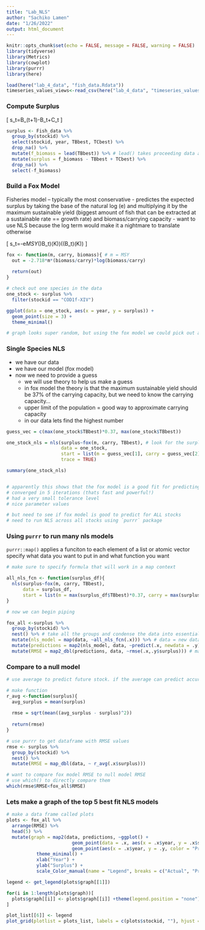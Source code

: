 ```yaml
---
title: "Lab_NLS"
author: "Sachiko Lamen"
date: "1/26/2022"
output: html_document
---
```


```r
knitr::opts_chunk$set(echo = FALSE, message = FALSE, warning = FALSE)
library(tidyverse)
library(Metrics)
library(cowplot)
library(purrr)
library(here)
```

```r
load(here("lab_4_data", "fish_data.Rdata"))
timeseries_values_views<-read_csv(here("lab_4_data", "timeseries_values_views"))
```

### Compute Surplus

\[
s_t=B_(t+1)-B_t+C_t
\]

```r
surplus <- Fish_data %>%
  group_by(stockid) %>%
  select(stockid, year, TBbest, TCbest) %>%
  drop_na() %>%
  mutate(f_biomass = lead(TBbest)) %>% # lead() takes proceeding data and moves it by one index up and replicates the rest of the data down
  mutate(surplus = f_biomass - TBbest + TCbest) %>%
  drop_na() %>%
  select(-f_biomass)
```

### Build a Fox Model
Fisheries model -- typically the most conservative
- predictes the expected surplus by taking the base of the natural log (e) and multiplying it by the maximum sustainable yield (biggest amount of fish that can be extracted at a sustainable rate == growth rate) and biomass/carrying capacity
- want to use NLS because the log term would make it a nightmare to translate otherwise

\[
\hat s_t=-e*MSY*(\frac)B_t)(K))\ln(\frac(B_t)(K))
\]

```r
fox <- function(m, carry, biomass){ # m = MSY
  out = -2.718*m*(biomass/carry)*log(biomass/carry)
  
  return(out)
}
```

```r
# check out one species in the data 
one_stock <- surplus %>%
  filter(stockid == "COD1f-XIV")

ggplot(data = one_stock, aes(x = year, y = surplus)) +
  geom_point(size = 3) +
  theme_minimal()

# graph looks super random, but using the fox model we could pick out any data point and if we can create a sufficient MSY and carrying capacity, maybe we might be able to exactly replicate every single predicted data point. Thats what NLS is going to do. It will try to find a point that minimizes the distance at every single level of the year, by fitting it to our fox model. The question is: is the fox model better at fitting it, or is it truly just a random collection of data?
```


### Single Species NLS
- we have our data
- we have our model (fox model)
- now we need to provide a guess
  - we will use theory to help us make a guess
  - in fox model the theory is that the maximum sustainable yield should be 37% of the carrying capacity, but we need to know the carrying capacity...
  - upper limit of the population = good way to approximate carrying capacity
  - in our data lets find the highest number

```r
guess_vec = c(max(one_stock$TBbest)*0.37, max(one_stock$TBbest))

one_stock_nls = nls(surplus~fox(m, carry, TBbest), # look for the surplus column in this data frame and look for the biomass column in this data frame
                    data = one_stock,
                    start = list(m = guess_vec[1], carry = guess_vec[2]),
                    trace = TRUE)

summary(one_stock_nls)


# apparently this shows that the fox model is a good fit for predicting this fish stock:
# converged in 5 iterations (thats fast and powerful!)
# had a very small tolerance level
# nice parameter values

# but need to see if fox model is good to predict for ALL stocks
# need to run NLS across all stocks using `purrr` package

```
### Using `purrr` to run many nls models

`purrr::map()` applies a funciton to each element of a list or atomic vector
specify what data you want to put in and what function you want

```r
# make sure to specify formula that will work in a map context

all_nls_fcn <- function(surplus_df){
  nls(surplus~fox(m, carry, TBbest),
      data = surplus_df,
      start = list(m = max(surplus_df$TBbest)*0.37, carry = max(surplus_df$TBbest)))
}

# now we can begin piping

fox_all <-surplus %>%
  group_by(stockid) %>%
  nest() %>% # take all the groups and condense the data into essentially one list and pack that list into a df index
  mutate(nls_model = map(data, ~all_nls_fcn(.x))) %>% # data = new data column that was added when using nest(), ~ tells R to take the other input that we are giving it and pass it along in form of .x -- take whats in the data column and put it into our funciton. Thus far we have run NLS on all the stocks and created a new column called nls_model that contains model outputs. Now, we need to figure out how to use these NLS models. Lets make predictions based on the NLS models. Usually you would take the models and run them through the predict() but instead we can use map() to do it all at the same time
  mutate(predictions = map2(nls_model, data, ~predict(.x, newdata = .y))) %>% # use map2() which adds extra y term so we can pass two parcels of information (eg. data and model), pmap() lets you have larger numbers of inputs. Last step to calculate RMSE so we can compare fox models with null random model. 
  mutate(RMSE = map2_dbl(predictions, data, ~rmse(.x,.y$surplus))) # map2_dbl gives us numbers (double means number in R)

```

### Compare to a null model

```r
# use average to predict future stock. if the average can predict accurately then we dont need our fancy fox model

# make function
r_avg <-function(surplus){
  avg_surplus = mean(surplus)
  
  rmse = sqrt(mean((avg_surplus - surplus)^2))
  
  return(rmse)
}

# use purrr to get dataframe with RMSE values
rmse <- surplus %>%
  group_by(stockid) %>%
  nest() %>%
  mutate(RMSE = map_dbl(data, ~ r_avg(.x$surplus)))

# want to compare fox model RMSE to null model RMSE
# use which() to directly compare them
which(rmse$RMSE<fox_all$RMSE)
```

### Lets make a graph of the top 5 best fit NLS models

```r
# make a data frame called plots
plots <- fox_all %>%
  arrange(RMSE) %>%
  head(5) %>%
  mutate(graph = map2(data, predictions, ~ggplot() + 
                        geom_point(data = .x, aes(x = .x$year, y = .x$surplus, color = "Actual")) +
                        geom_point(aes(x = .x$year, y = .y, color = "Predicted"))) +
           theme_minimal() +
           xlab("Year") +
           ylab("Surplus") +
           scale_Color_manual(name = "Legend", breaks = c("Actual", "Predicted"), values = c("Actual" = "black", "Predicted" = "red")))

legend <- get_legend(plots$graph[[1]])

for(i in 1:length(plots$graph))[
  plots$graph[[i]] <- plots$graph[[i]] +theme(legend.position = "none")
]

plot_list[[6]] <- legend
plot_grid(plotlist = plots_list, labels = c(plots$stockid, ""), hjust = -0.5)

```











